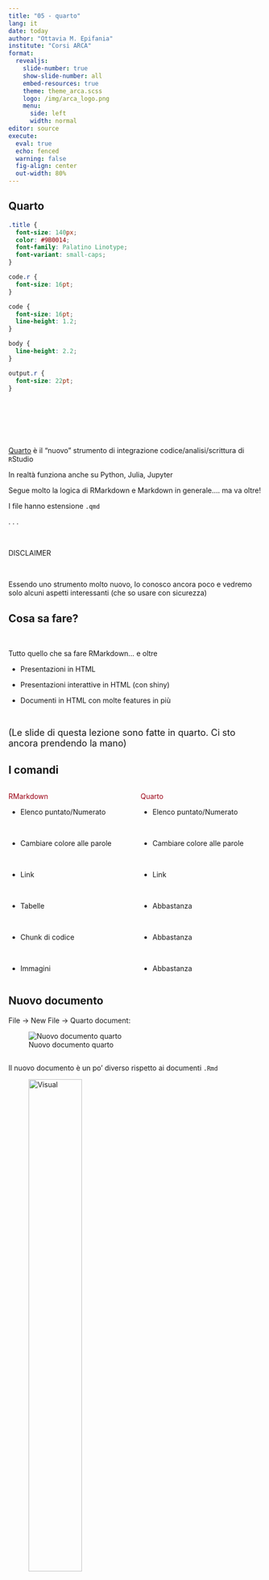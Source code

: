 ```yaml
---
title: "05 - quarto"
lang: it
date: today
author: "Ottavia M. Epifania"
institute: "Corsi ARCA"
format: 
  revealjs: 
    slide-number: true
    show-slide-number: all
    embed-resources: true
    theme: theme_arca.scss
    logo: /img/arca_logo.png
    menu: 
      side: left
      width: normal
editor: source
execute: 
  eval: true
  echo: fenced
  warning: false
  fig-align: center
  out-width: 80%
---
```




## Quarto {.build}
```css
.title {
  font-size: 140px;
  color: #9B0014;
  font-family: Palatino Linotype;
  font-variant: small-caps;
}

code.r {
  font-size: 16pt;
}

code {
  font-size: 16pt;
  line-height: 1.2;
}

body {
  line-height: 2.2;
}

output.r {
  font-size: 22pt;
}
```

<br>

<br>

<br>


[Quarto](https://quarto.org/) è il "nuovo" strumento di integrazione codice/analisi/scrittura di `R`Studio

In realtà funziona anche su Python, Julia, Jupyter

Segue molto la logica di RMarkdown e Markdown in generale.... ma va oltre!

I file hanno estensione `.qmd`

. . . 

<br>



<div text-align="center">

DISCLAIMER

</div>

<br>

Essendo uno strumento molto nuovo, lo conosco ancora poco e vedremo solo alcuni aspetti interessanti (che so usare con sicurezza)


## Cosa sa fare?

<br>

Tutto quello che sa fare RMarkdown... e oltre

- Presentazioni in HTML 

- Presentazioni interattive in HTML (con shiny)

- Documenti in HTML con molte features in più 



<br>

<font size = "4">(Le slide di questa lezione sono fatte in quarto. Ci sto ancora prendendo la mano)</font>



## I comandi 


:::: {.columns}


::: {.column width="50%"}
<span style="color:#9B0014">RMarkdown</span>

- Elenco puntato/Numerato

<br>

- Cambiare colore alle parole 

<br>

- Link 

<br>

- Tabelle 

<br>

- Chunk di codice

<br>

- Immagini
:::

::: {.column width="50%"}
<span style="color:#9B0014">Quarto</span>

- Elenco puntato/Numerato

<br>

- Cambiare colore alle parole 

<br>

- Link

<br>

- Abbastanza  

<br> 

- Abbastanza

<br>

- Abbastanza
:::

::::

## Nuovo documento

File $\rightarrow$ New File $\rightarrow$ Quarto document: 



![Nuovo documento quarto](img/new_quarto.png){width=80%, #fig-newquarto}

## 

Il nuovo documento è un po' diverso rispetto ai documenti `.Rmd`


::: {layout-ncol=2}

![Visual](img/q_visual.png){width="50%"}

![Source](img/q_source.png){width="60%"}

:::



## YAML: Al posto del setup chunk 

Manca il `setup` chunk!

In Quarto, va specificato tutto nello `yaml` 

````
---
title: "Untitled"
format: html
editor: visual
---
````

aggiungendo la voce `execute`: 

````
---
title: "Untitled"
format: html
editor: visual
execute: 
  eval: true
  echo: true
  warning: false
  [...]
---
````
 e utilizzando i tag già visti per RMarkdown
 
## YAML: Cambiare la lingua


Va specificata la lingua in cui state scrivendo per avere le caption delle figure/tabelle coerenti: 

````
---
title: "Il mio titolo"
author: "Ciccio Pasticcio"
format: html
editor: source
execute: 
  eval: true
  [...]
lang:it
---
````

## YAML: Table of Contents

````
---
title: "Il mio file"
author: "Ciccio Pasticcio"
date: today
format: 
  html:
    toc: true
    toc-title: I miei contenuti
    toc-location: body, left, right
    toc-depth: 3
editor: source
lang: it
---
````

::: {layout-ncol=3}


![body](img/tocBody.png){width="40%"}

![left](img/tocLeft.png){width="40%"}

![right](img/tocRight.png){width="40%"}

:::

## YAML: Guarda il codice!

````
---
[...]
format: 
  html:
    toc: true
    toc-title: I miei contenuti
    toc-location: body, left, right
    toc-depth: 3
    code-tools: 
      source: true
      toggle: false
      caption: none
---
````

::: {.layout-ncol=2}

![](img/code.png){width="20%"}


![](img/codeDet.png){width="30%"}
:::

## YAML: Si può cambiare tema

Il tema di default è già molto carino... ma ce ne sono altri 25!

````
---
[...]
format: 
  html:
    theme: superhero
---
````

A [questa pagina](https://quarto.org/docs/output-formats/html-themes.html) trovate la lista completa dei temi 

![](img/superhero.png)


## Chunk di codice 

Si creano sempre o cliccando sulla loro icona in alto a destra o con la combo di tasti `ctrl + alt + i` 

I comandi sui chunk sono gli stessi (`echo`, `eval`, `message` ecc.) ma vengono passati in modo diverso attraverso il tag: `#| ` scritto direttamente all'interno del chunk.

<!-- ```` -->
<!-- ```{r}`r ''` -->
<!-- #| echo: true -->
<!-- #| eval: true -->
<!-- #| comment: "=)" -->
<!-- 1 + 1 -->
<!-- ``` -->
<!-- ```` -->

```r
#| eval: true
#| comment: "=)"

1+1
```

## Importare immagini: Chunk di codice 

````

Il quadro di Pellizza da Volpedo in @fig-prima

```{r}`r ''`
#| fig-cap: "La mia immagine"
#| fig-cap-location: top
#| out-width: 50%
#| label: fig-prima
#| fig-align: center
knitr::include_graphics("img/quartoStato.jpg")
```
````
. . .

<font size="4">Il quadro di Pellizza da Volpedo in @fig-prima</font>

```r
#| fig-cap: "La mia immagine"
#| fig-cap-location: top
#| out-width: 50%
#| label: fig-prima
#| fig-align: center
#| echo: false
knitr::include_graphics("img/quartoStato.jpg")
```


## Importare immagini: Markdown

````
![Caption della figura](percorso-alla-figura.png)

````

Si possono aggiungere le opzioni: 

````
![Caption della figura](percorso-alla-figura.png){#fig-label}

In @fig-label c'è una figura
````

In @fig-psicostat c'è il logo di Psicostat

![PsicoStat](img/psicostat.png){#fig-psicostat}




## I grafici 
````
```{r}`r ''`
#| fig-cap: "Il mio grafico"
#| fig-cap-location: top
#| out-width: 50%
#| fig-align: center
#| label: fig-grafico
library(ggplot2)
ggplot(rock, 
       aes(y=peri,x=shape, color =shape, size = peri)) + geom_point() + 
  theme_light() + theme(legend.position = "none") 

```
In @fig-grafico c'è un grafico

````

<font size="3">In @fig-grafico c'è un grafico</font>


```r
#| echo: false
#| fig-cap: "Il mio grafico"
#| fig-cap-location: top
#| out-width: 50%
#| fig-align: center
#| label: fig-grafico
library(ggplot2)
ggplot(rock, 
       aes(y=peri,x=shape, color =shape, size = peri)) + geom_point() + 
  theme_light() + theme(legend.position = "none") 

```


## Your turn!

<br> 

<br>

- Create un nuovo documento `quarto`

- Impostate il toc a destra e cambiate il titolo 

- Inserite un'immagine allineata a destra con la sua caption (Chunk di codice)
  
- Inserite un'immagine con la sua caption e un link al suo interno (Markdown)

- Inserite un grafico del vostro dataset con un crossref nel testo

# Le tabelle 

## `kable`

Qui c'è @tab-esempio

```r
#| tbl-cap-location: top
#| tbl-cap: Una tabella di esempio
#| tbl-subcap: per far vedere come funzionano
#| label: tab-esempio

kableExtra::kable(mtcars[1:6, ])
```


# Layout 

## Colonne 

````
:::: {.columns}


::: {.column width="50%"}

testo nella prima colonna

:::

::: {.column width="50%"}

Testo nella seconda colonna

:::

::::
````

## Colonne 

:::: {.columns}


::: {.column width="50%"}

Testo nella prima colonna

<br>

Si possono mettere anche immagini

:::

::: {.column width="50%"}

Testo nella seconda colonna

<br>

```r
head(cars)
```

:::

::::

## "Griglie"

```r
#| echo: false
#| fig-align: center
#| out-width: 120%

knitr::include_graphics("img/grid.png")
```


## "Griglie": Codice

Permettono di gestire lo spazio come le colonne 

Assume che la lunghezza totale della riga sia 12 e permette di dividere lo spazio di conseguenza
````
::: {.grid}

::: {.g-col-4}

Prima colonna più stretta della seconda

:::

::: {.g-col-8}

Colonna più larga

:::

:::
````



## tabset 
Ha un effetto bellissimo ed è particolarmente comodo ed efficace per presentare diversi aspetti di uno stesso argomento

::: {.panel-tabset}

## Introduzione

Descrizione del mio dataset 

## I dati

```r
kableExtra::kable(head(rock))
```

## Il grafico


```r
#| echo: false
#| out-width: "50%"
#| fig-align: center
library(ggplot2)
ggplot(rock, 
       aes(y=peri,x=shape, color =shape, size = peri)) + geom_point() + 
  theme_light() + theme(legend.position = "none") 
```


:::

## Tabset: Codice

````
::: {.panel-tabset}

## Introduzione

Descrizione del mio dataset 

## I dati


Primo tabset con una tabella contenente il dataset


## Il grafico

Terzo tabset con il grafico dei dati


:::
````

## Your turn! 

<br>

- Dividete una parte del documento in 3 colonne (potete usare sia l'ambiente colonna sia l'ambiente griglia)

- Create almeno una sezione con i tabset con tre pannelli

- In almeno un tabset deve esserci una figura con caption e cross ref nel testo 